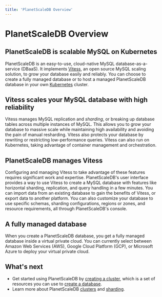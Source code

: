 ```yaml
---
title: 'PlanetScaleDB Overview'
---
```


# PlanetScaleDB Overview

## PlanetScaleDB is scalable MySQL on Kubernetes

PlanetScaleDB is an easy-to-use, cloud-native MySQL database-as-a-service (DBaaS). It implements [Vitess](http://vitess.io), an open source MySQL scaling solution, to grow your database easily and reliably. You can choose to create a fully managed database or to host a managed PlanetScaleDB database in your own [Kubernetes](https://kubernetes.io/docs/concepts/overview/what-is-kubernetes/) cluster.

## Vitess scales your MySQL database with high reliability

Vitess manages MySQL replication and _sharding_, or breaking up database tables across multiple instances of MySQL. This allows you to grow your database to massive scale while maintaining high availability and avoiding the pain of manual resharding. Vitess also protects your database by rewriting or restricting low-performance queries. Vitess can also run on Kubernetes, taking advantage of container management and orchestration.

## PlanetScaleDB manages Vitess

Configuring and managing Vitess to take advantage of these features requires significant work and expertise. PlanetScaleDB's user interface provides a way to use Vitess to create a MySQL database with features like horizontal sharding, replication, and query handling in a few minutes. You can import data from an existing database to gain the benefits of Vitess, or export data to another platform. You can also customize your database to use specific schemas, sharding configurations, regions or zones, and resource requirements, all through PlanetScaleDB's console.

## A fully managed database

When you create a PlanetScaleDB database, you get a fully managed database inside a virtual private cloud. You can currently select between Amazon Web Services (AWS), Google Cloud Platform (GCP), or Microsoft Azure to deploy your virtual private cloud.

## What's next

- Get started using PlanetScaleDB by [creating a cluster](creating-cluster), which is a set of resources you can use to [create a database](creating-database).
- Learn more about PlanetScaleDB [clusters](clusters) and [sharding](sharding-schemes).
